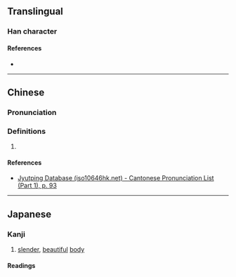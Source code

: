 {{character info}}
==Translingual==

===Han character===
{{Han char|rn=38|rad=女|as=07|sn=10|four=|canj=VIHS|ids=⿰女成}}

====References====
* {{Han ref|kx=0262.010|dkj=06288|dj=0528.220|hdz=21043.100|uh=5A0D|ud=23053}}

----

==Chinese==
{{zh-forms}}

===Pronunciation===
{{zh-pron
|m=chéng
|c=sing4
|cat=
}}

===Definitions===
{{zh-hanzi}}

# {{rfdef|zh}}

====References====
* [http://www.iso10646hk.net/jp/document/download.jsp Jyutping Database (iso10646hk.net) - Cantonese Pronunciation List (Part 1), p. 93]

----

==Japanese==

===Kanji===
{{ja-kanji|grade=|rs=女07}}

# [[slender]], [[beautiful]] [[body]]

====Readings====
{{ja-readings
|goon=じょう<じやう
|kanon=せい
}}